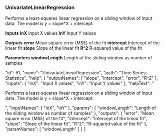 ### UnivariateLinearRegression

Performs a least-squares linear regression on a sliding window of input data. The model is <span class="highlight">y = slope*X + intercept.</span>

**Inputs**
**inX**
Input X values
**inY**
Input Y values


**Outputs**
**error**
Mean square error (MSE) of the fit
**intercept**
Intercept of the linear fit
**slope**
Slope of the linear fit
**R^2**
R-squared value of the fit


**Parameters**
**windowLength**
Length of the sliding window as number of samples


  "id": 51,
  "name": "UnivariateLinearRegression",
  "path": "Time Series: Statistics",
  "help": {
    "outputNames": [
      "slope",
      "intercept",
      "error",
      "R^2"
    ],
    "inputs": {
      "inX": "Input X values",
      "inY": "Input Y values"
    },
    "helpText": "<p>Performs a least-squares linear regression on a sliding window of input data. The model is <span class='highlight'>y&nbsp;=&nbsp;slope*X&nbsp;+&nbsp;intercept.</p>",
    "inputNames": [
      "inX",
      "inY"
    ],
    "params": {
      "windowLength": "Length of the sliding window as number of samples"
    },
    "outputs": {
      "error": "Mean square error (MSE) of the fit",
      "intercept": "Intercept of the linear fit",
      "slope": "Slope of the linear fit",
      "R^2": "R-squared value of the fit"
    },
    "paramNames": [
      "windowLength"
    ]
  }
}